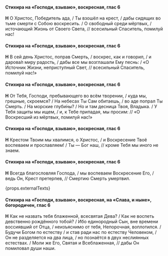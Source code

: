 #### Стихира на «Господи, взываю», воскресная, глас 6

**Н** О Христос, Победитель ада, / Ты взошёл на крест, / дабы сидящих во тьме смерти с Собою воскресить. / О свободный среди мёртвых, / источающий Жизнь от Своего Света, // всесильный Спаситель, помилуй нас!

#### Стихира на «Господи, взываю», воскресная, глас 6

**Н** В сей день Христос, поправ Смерть, / воскрес, как и говорил, / и дарова́л миру радость, / дабы все мы возглашали Ему песнь: / «О Источник Жизни, неприступный Свет, // всесильный Спаситель, помилуй нас!»

#### Стихира на «Господи, взываю», воскресная, глас 6

**Н** От Тебя, Господи, пребывающего во всём творении, / куда мы, грешные, скроемся? / На небесах Ты Сам обитаешь, / во аде попрал Ты Смерть. / На морские глуби́ны? / Но и там десница Твоя, Владыка. / У Тебя защиты мы ищем, / и, к Тебе припадая, мы просим: // «О Воскресший из мёртвых, помилуй нас!»

#### Стихира на «Господи, взываю», воскресная, глас 6

**Н** Крестом Твоим мы хвалимся, о Христос, / и Воскресение Твоё воспеваем и прославляем! / Ты — Бог наш, // кроме Тебя мы иного не знаем.

#### Стихира на «Господи, взываю», воскресная, глас 6

**Н** Всегда благословляя Господа, / мы воспеваем Воскресение Его, / ведь Он, Крест претерпев, // Смертию Смерть умертвил.

{props.externalTexts}

#### Стихира на «Господи, взываю», воскресная, на «Слава, и ныне», богородичен, глас 6

**Н** Как не назвать тебя блаженной, всесвятая Дева? / Как не воспеть девственно рождённого тобой? / Ибо единородный Сын, вне времени воссиявший от Отца, / неизъяснимо от тебя, Непорочная, воплотился. / Будучи Богом по естеству / и став ради нас по естеству Человеком, / Он не разделяется на два лица, / но познаётся в двух неслиянных естествах. / Моли же Его, Святая и Всеблаженная, // дабы Он помиловал души наши.
